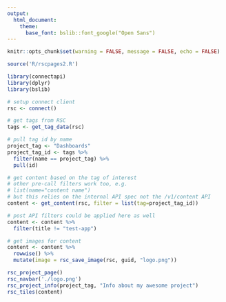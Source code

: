 ```yaml
---
output: 
  html_document:
    theme:
      base_font: bslib::font_google("Open Sans")
---
```


```r
knitr::opts_chunk$set(warning = FALSE, message = FALSE, echo = FALSE)

source('R/rscpages2.R')
```

```r
library(connectapi)
library(dplyr)
library(bslib)

# setup connect client
rsc <- connect()

# get tags from RSC
tags <- get_tag_data(rsc)

# pull tag id by name
project_tag <- "Dashboards"
project_tag_id <- tags %>% 
  filter(name == project_tag) %>% 
  pull(id)

# get content based on the tag of interest
# other pre-call filters work too, e.g.
# list(name="content name")
# but this relies on the internal API spec not the /v1/content API
content <- get_content(rsc, filter = list(tag=project_tag_id))

# post API filters could be applied here as well
content <- content %>% 
  filter(title != "test-app")

# get images for content
content <- content %>% 
  rowwise() %>% 
  mutate(image = rsc_save_image(rsc, guid, "logo.png"))
```

```r
rsc_project_page()
rsc_navbar('./logo.png')
rsc_project_info(project_tag, "Info about my awesome project")
rsc_tiles(content)
```

